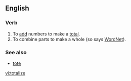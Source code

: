 ==English==

===Verb===
{{en-verb|totaliz|ing}}

# To [[add]] numbers to make a [[total]].
# To combine parts to make a whole (so says [[WordNet]]).

===See also===
*[[tote]]

[[vi:totalize]]